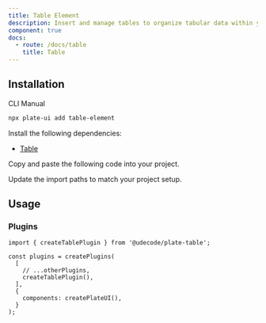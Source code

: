 ```yaml
---
title: Table Element
description: Insert and manage tables to organize tabular data within your content.
component: true
docs:
  - route: /docs/table
    title: Table
---
```


<ComponentPreview name="playground-demo" id="table" />

## Installation

<Tabs defaultValue="cli">

<TabsList>
  <TabsTrigger value="cli">CLI</TabsTrigger>
  <TabsTrigger value="manual">Manual</TabsTrigger>
</TabsList>
<TabsContent value="cli">

```bash
npx plate-ui add table-element
```

</TabsContent>

<TabsContent value="manual">

<Steps>

<Step>

Install the following dependencies:

- [Table](/docs/table)

</Step>

<Step>

Copy and paste the following code into your project.

</Step>

<ComponentSource name="table-element" />

<Step>

Update the import paths to match your project setup.

</Step>

</Steps>

</TabsContent>

</Tabs>

## Usage

### Plugins

```tsx
import { createTablePlugin } from '@udecode/plate-table';

const plugins = createPlugins(
  [
    // ...otherPlugins,
    createTablePlugin(),
  ],
  {
    components: createPlateUI(),
  }
);
```
